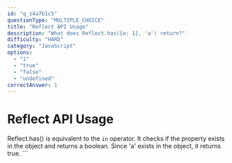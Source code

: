 ```yaml
---
id: "q_z4a7b1c5"
questionType: "MULTIPLE_CHOICE"
title: "Reflect API Usage"
description: "What does Reflect.has({a: 1}, 'a') return?"
difficulty: "HARD"
category: "JavaScript"
options:
  - "1"
  - "true"
  - "false"
  - "undefined"
correctAnswer: 1
---
```


# Reflect API Usage

Reflect.has() is equivalent to the `in` operator. It checks if the property exists in the object and returns a boolean. Since 'a' exists in the object, it returns true.
\`\`\`
